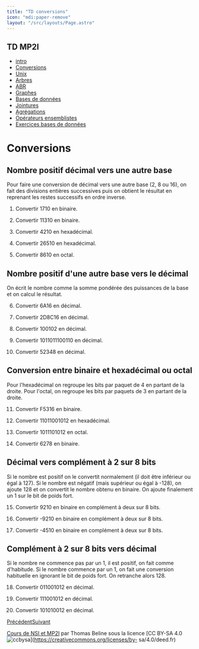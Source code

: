 ```yaml
---
title: "TD conversions"
icon: "mdi:paper-remove"
layout: "/src/layouts/Page.astro"
---
```

 
## TD MP2I

  - [intro](.)
  - [Conversions](conversions)
  - [Unix](unix)
  - [Arbres](arbres)
  - [ABR](arbres-binaires-recherche)
  - [Graphes](graphes)
  - [Bases de données](bases-de-donnees)
  - [Jointures](jointures)
  - [Agrégations](agregation)
  - [Opérateurs ensemblistes](operateurs-ensemblistes)
  - [Exercices bases de données](exercices-db)

# Conversions

## Nombre positif décimal vers une autre base

Pour faire une conversion de décimal vers une autre base (2, 8 ou 16), on fait
des divisions entières successives puis on obtient le résultat en reprenant
les restes successifs en ordre inverse.

1. Convertir 1710 en binaire.

2. Convertir 11310 en binaire.

3. Convertir 4210 en hexadécimal.

4. Convertir 26510 en hexadécimal.

5. Convertir 8610 en octal.

## Nombre positif d'une autre base vers le décimal

On écrit le nombre comme la somme pondérée des puissances de la base et on
calcul le résultat.

6. Convertir 6A16 en décimal.

7. Convertir 2D8C16 en décimal.

8. Convertir 100102 en décimal.

9. Convertir 1011011100110 en décimal.

10. Convertir 52348 en décimal.

## Conversion entre binaire et hexadécimal ou octal

Pour l'hexadécimal on regroupe les bits par paquet de 4 en partant de la
droite. Pour l'octal, on regroupe les bits par paquets de 3 en partant de la
droite.

11. Convertir F5316 en binaire.

12. Convertir 11011001012 en hexadécimal.

13. Convertir 1011101012 en octal.

14. Convertir 6278 en binaire.

## Décimal vers complément à 2 sur 8 bits

Si le nombre est positif on le convertit normalement (il doit être inférieur
ou égal à 127). Si le nombre est négatif (mais supérieur ou égal à -128), on
ajoute 128 et on convertit le nombre obtenu en binaire. On ajoute finalement
un 1 sur le bit de poids fort.

15. Convertir 9210 en binaire en complément à deux sur 8 bits.

16. Convertir -9210 en binaire en complément à deux sur 8 bits.

17. Convertir -4510 en binaire en complément à deux sur 8 bits.

## Complément à 2 sur 8 bits vers décimal

Si le nombre ne commence pas par un 1, il est positif, on fait comme
d'habitude. Si le nombre commence par un 1, on fait une conversion habituelle
en ignorant le bit de poids fort. On retranche alors 128.

18. Convertir 011001012 en décimal.

19. Convertir 111001012 en décimal.

20. Convertir 101010012 en décimal.

[Précédent](.)[Suivant](unix)

[Cours de NSI et MP2I](https://kxs.fr/cours/) par Thomas Beline sous la
licence [CC BY-SA 4.0
![ccbysa](//cours/ccbysa.svg)](https://creativecommons.org/licenses/by-
sa/4.0/deed.fr)


